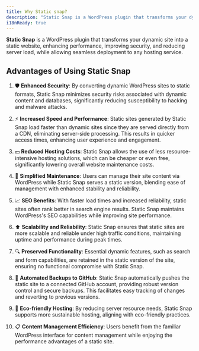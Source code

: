 ```yaml
---
title: Why Static snap?
description: "Static Snap is a WordPress plugin that transforms your dynamic site into a static website, enhancing performance, improving security, and reducing server load, while allowing seamless deployment to any hosting service."
i18nReady: true
---
```


**Static Snap** is a WordPress plugin that transforms your dynamic site into a static website, enhancing performance, improving security, and reducing server load, while allowing seamless deployment to any hosting service.



## Advantages of Using Static Snap

1. 🛡️ **Enhanced Security**: By converting dynamic WordPress sites to static formats, Static Snap minimizes security risks associated with dynamic content and databases, significantly reducing susceptibility to hacking and malware attacks.

2. ⚡ **Increased Speed and Performance**: Static sites generated by Static Snap load faster than dynamic sites since they are served directly from a CDN, eliminating server-side processing. This results in quicker access times, enhancing user experience and engagement.

3. 💵 **Reduced Hosting Costs**: Static Snap allows the use of less resource-intensive hosting solutions, which can be cheaper or even free, significantly lowering overall website maintenance costs.

4. 🔧 **Simplified Maintenance**: Users can manage their site content via WordPress while Static Snap serves a static version, blending ease of management with enhanced stability and reliability.

5. 📈 **SEO Benefits**: With faster load times and increased reliability, static sites often rank better in search engine results. Static Snap maintains WordPress's SEO capabilities while improving site performance.

6. ⬆️  **Scalability and Reliability**: Static Snap ensures that static sites are more scalable and reliable under high traffic conditions, maintaining uptime and performance during peak times.

7. 🔍 **Preserved Functionality**: Essential dynamic features, such as search and form capabilities, are retained in the static version of the site, ensuring no functional compromise with Static Snap.

8. 🔁  **Automated Backups to GitHub**: Static Snap automatically pushes the static site to a connected GitHub account, providing robust version control and secure backups. This facilitates easy tracking of changes and reverting to previous versions.

9. 🌳 **Eco-friendly Hosting**: By reducing server resource needs, Static Snap supports more sustainable hosting, aligning with eco-friendly practices.

10. 📋  **Content Management Efficiency**: Users benefit from the familiar WordPress interface for content management while enjoying the performance advantages of a static site.

